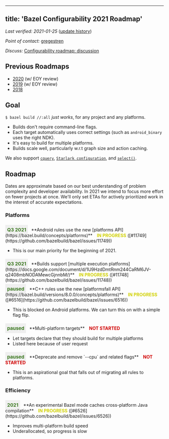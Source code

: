<style>
  .padbottom { padding-bottom: 10px; }
  .etabox {
    background: #EFEFEF;
    color: #38761D;
    font-size: 15px;
    font-weight: bold;
    display: inline;
    padding: 6px;
    margin-right: 10px;
  }
  .donestatus {
    color: #00D000;
    font-weight: bold;
    padding-left: 10px;
  }
  .inprogressstatus {
    color: #D0D000;
    font-weight: bold;
    padding-left: 10px;
  }
  .notstartedstatus {
    color: #D00000;
    font-weight: bold;
    padding-left: 10px;
  }
</style>

---
title: 'Bazel Configurability 2021 Roadmap'
---

*Last verified: 2021-01-25* ([update history](https://github.com/bazelbuild/bazel-website/commits/master/roadmaps/configuration.md))

*Point of contact:* [gregestren](https://github.com/gregestren)

*Discuss:*  [Configurability roadmap: discussion](https://github.com/bazelbuild/bazel/issues/6431)

## Previous Roadmaps

* [2020](https://github.com/bazelbuild/bazel-website/blob/master/roadmaps/2020/configuration.md) (w/ EOY review)
* [2019](https://github.com/bazelbuild/bazel-website/blob/master/roadmaps/2019/configuration.md) (w/ EOY review)
* [2018](https://github.com/bazelbuild/bazel-website/blob/master/roadmaps/2018/configuration.md)

## Goal

`$ bazel build //:all` *just works*, for any project and any platforms.

* Builds don't require command-line flags.
* Each target automatically uses correct settings (such as `android_binary` uses the right NDK).
* It's easy to build for multiple platforms.
* Builds scale well, particularly w.r.t graph size and action caching.

We also support
[`cquery`](https://bazel.build/versions/8.0.0/query/cquery), [`Starlark
configuration`](https://bazel.build/extending/config),
and
[`select()`](https://bazel.build/versions/8.0.0/docs/configurable-attributes).

## Roadmap

Dates are approximate based on our best understanding of problem complexity
and developer availability. In 2021 we intend to focus more effort on fewer
projects at once. We'll only set ETAs for actively prioritized work in the
interest of accurate expectations.

### Platforms

<div class="padbottom"></div>
<span class="etabox">Q3 2021</span>**Android rules use the new [platforms
API](https://bazel.build/concepts/platforms)**
<span class="inprogressstatus">IN PROGRESS</span> ([#11749](https://github.com/bazelbuild/bazel/issues/11749))

* This is our main priority for the beginning of 2021.

<div class="padbottom"></div>
<span class="etabox">Q3 2021</span>**Builds support [multiple execution
platforms](https://docs.google.com/document/d/1U9HzdDmtRnm244CaRM6JV-q2408mbNODAMewcGjnnbM/)**
<span class="inprogressstatus">IN PROGRESS</span> ([#11748](https://github.com/bazelbuild/bazel/issues/11748))

<div class="padbottom"></div>
<span class="etabox">paused</span>**C++ rules use the new [platformsfall API](https://bazel.build/versions/8.0.0/concepts/platforms)**
<span class="inprogressstatus">IN PROGRESS</span> ([#6516](https://github.com/bazelbuild/bazel/issues/6516))

* This is blocked on Android platforms. We can turn this on with a simple flag flip.

<div class="padbottom"></div>
<span class="etabox">paused</span>**Multi-platform targets**
<span class="notstartedstatus">NOT STARTED</span>

* Let targets declare that they should build for multiple platforms
* Listed here because of user request

<div class="padbottom"></div>
<span class="etabox">paused</span>**Deprecate and remove `--cpu` and related flags**
<span class="notstartedstatus">NOT STARTED</span>

* This is an aspirational goal that falls out of migrating all rules to platforms.

### Efficiency

<div class="padbottom"></div>
<span class="etabox">2021</span>**An experimental Bazel mode caches
cross-platform Java compilation**
<span class="inprogressstatus">IN PROGRESS</span> ([#6526](https://github.com/bazelbuild/bazel/issues/6526))

* Improves multi-platform build speed
* Underallocated, so progress is slow
